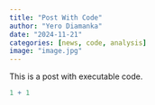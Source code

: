 ```yaml
---
title: "Post With Code"
author: "Yero Diamanka"
date: "2024-11-21"
categories: [news, code, analysis]
image: "image.jpg"
---
```


This is a post with executable code.

```r
1 + 1
```
